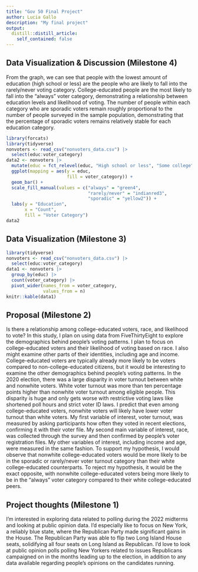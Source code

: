 ```yaml
---
title: "Gov 50 Final Project"
author: Lucia Gallo
description: "My final project"
output:
  distill::distill_article:
    self_contained: false
---
```

## Data Visualization & Discussion (Milestone 4)

From the graph, we can see that people with the lowest amount of education (high school or less) are the people who are likely to fall into the rarely/never voting category. College-educated people are the most likely to fall into the "always" voter category, demonstrating a relationship between education levels and likelihood of voting. The number of people within each category who are sporadic voters remain roughly proportional to the number of people surveyed in the sample population, demonstrating that the percentage of sporadic voters remains relatively stable for each education category. 

```r
library(forcats)
library(tidyverse)
nonvoters <- read_csv("nonvoters_data.csv") |>
  select(educ:voter_category)
data2 <- nonvoters |>
  mutate(educ = fct_relevel(educ, "High school or less", "Some college", "College")) |>
  ggplot(mapping = aes(y = educ,
                       fill = voter_category)) +
  geom_bar() +
  scale_fill_manual(values = c("always" = "green4", 
                               "rarely/never" = "indianred3", 
                               "sporadic" = "yellow2")) +
  labs(y = "Education",
       x = "Count",
       fill = "Voter Category")
data2
```

## Data Visualization (Milestone 3)
```r
library(tidyverse)
nonvoters <- read_csv("nonvoters_data.csv") |>
  select(educ:voter_category)
data1 <- nonvoters |>
  group_by(educ) |>
  count(voter_category) |>
  pivot_wider(names_from = voter_category,
              values_from = n)
knitr::kable(data1)
```
## Proposal (Milestone 2)

Is there a relationship among college-educated voters, race, and likelihood to vote? In this study, I plan on using data from FiveThirtyEight to explore the demographics behind people's voting patterns. I plan to focus on college-educated voters and their likelihood of voting based on race. I also might examine other parts of their identities, including age and income. College-educated voters are typically already more likely to be voters compared to non-college-educated citizens, but it would be interesting to examine the other demographics behind people's voting patterns. In the 2020 election, there was a large disparity in voter turnout between white and nonwhite voters. White voter turnout was more than ten percentage points higher than nonwhite voter turnout among eligible people. This disparity is huge and only gets worse with restrictive voting laws like shortened poll hours and strict voter ID laws. I predict that even among college-educated voters, nonwhite voters will likely have lower voter turnout than white voters. My first variable of interest, voter turnout, was measured by asking participants how often they voted in recent elections, confirming it with their voter file. My second main variable of interest, race, was collected through the survey and then confirmed by people's voter registration files. My other variables of interest, including income and age, were measured in the same fashion. To support my hypothesis, I would observe that nonwhite college-educated voters would be more likely to be in the sporadic or rarely/never voter turnout category than their white college-educated counterparts. To reject my hypothesis, it would be the exact opposite, with nonwhite college-educated voters being more likely to be in the "always" voter category compared to their white college-educated peers.

## Project thoughts (Milestone 1)

I'm interested in exploring data related to polling during the 2022 midterms and looking at public opinion data. I'd especially like to focus on New York, a reliably blue state, where the Republican Party made significant gains in the House. The Republican Party was able to flip two Long Island House seats, solidifying all four seats on Long Island as Republican. I'd love to look at public opinion polls polling New Yorkers related to issues Republicans campaigned on in the months leading up to the election, in addition to any data available regarding people's opinions on the candidates running.
